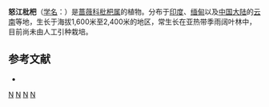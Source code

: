 {{Speciesbox
| genus = Eriobotrya
| species = salwinensis
| authority = [[海因里希·冯亨德尔-马志尼|Hand.-Mazz.]]
}}

'''怒江枇杷'''（[[学名|学名]]：{{lang|la|''Eriobotrya salwinensis''}}）是[[蔷薇科|蔷薇科]][[枇杷属|枇杷属]]的植物。分布于[[印度|印度]]、[[缅甸|缅甸]]以及[[中国大陆|中国大陆]]的[[云南|云南]]等地，生长于海拔1,600米至2,400米的地区，常生长在亚热带季雨阔叶林中，目前尚未由人工引种栽培。

== 参考文献 ==
<div class="references-small">
* {{cite web| url =http://www.bioinfo.cn/db05/KmzwSpecies.php?action=view&id=19040| title =怒江枇杷| work =《中国高等植物数据库全库》| publisher =中国科学院微生物研究所| author =昆明植物研究所| accessdate =2009-02-25| deadurl =yes| archiveurl =https://web.archive.org/web/20160305042259/http://www.bioinfo.cn/db05/KmzwSpecies.php?action=view&id=19040| archivedate =2016-03-05}}
</div>
{{Taxonbar|from=Q11072525}}

[[Category:枇杷属|N]]
[[Category:云南植物|N]]
[[Category:印度植物|N]]
[[Category:緬甸植物|N]]


{{植物小作品}}